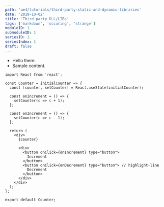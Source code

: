 ```yaml
---
path: 'ue4/tutorials/third-party-static-and-dynamic-libraries'
date: '2019-10-02'
title: 'Third party DLL/LIBs'
tags: ['markdown', 'occuring', 'strange']
moduleID: 1
submoduleID: 1
seriesID: 1
seriesIndex: 1
draft: false
---
```


- Hello there.
- Sample content.

```javascript{1-2,22}{numberLines: true}
import React from 'react';

const Counter = initialCounter => {
  const [counter, setCounter] = React.useState(initialCounter);

  const onIncrement = () => {
    setCounter(c => c + 1);
  };

  const onIncrement = () => {
    setCounter(c => c - 1);
  };

  return (
    <div>
      {counter}

      <div>
        <button onClick={onIncrement} type="button">
          Increment
        </button>
        <button onClick={onDecrement} type="button"> // highlight-line
          Decrement
        </button>
      </div>
    </div>
  );
};

export default Counter;
```